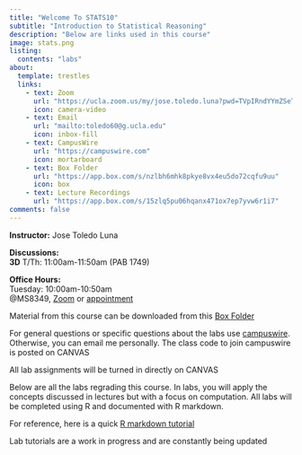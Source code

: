 ```yaml
---
title: "Welcome To STATS10"
subtitle: "Introduction to Statistical Reasoning"
description: "Below are links used in this course"
image: stats.png
listing:
  contents: "labs"
about:
  template: trestles
  links:
    - text: Zoom
      url: "https://ucla.zoom.us/my/jose.toledo.luna?pwd=TVpIRndYYmZSeTg0NUUvYlhTWllUQT09"
      icon: camera-video
    - text: Email
      url: "mailto:toledo60@g.ucla.edu"
      icon: inbox-fill
    - text: CampusWire
      url: "https://campuswire.com"
      icon: mortarboard
    - text: Box Folder
      url: "https://app.box.com/s/nzlbh6mhk8pkye8vx4eu5do72cqfu9uu"
      icon: box
    - text: Lecture Recordings
      url: "https://app.box.com/s/15zlq5pu06hqanx471ox7ep7yvw6r1i7"
comments: false
---
```

::: {.column-page}

**Instructor:** Jose Toledo Luna

**Discussions:** <br/>
**3D** T/Th: 11:00am-11:50am (PAB 1749)

**Office Hours:** <br/>
Tuesday: 10:00am-10:50am <br/>
@MS8349, [Zoom](https://ucla.zoom.us/my/jose.toledo.luna?pwd=TVpIRndYYmZSeTg0NUUvYlhTWllUQT09) or [appointment](/email.qmd)

Material from this course can be downloaded from this [Box Folder](https://app.box.com/s/nzlbh6mhk8pkye8vx4eu5do72cqfu9uu)

For general questions or specific questions about the labs use [campuswire](https://campuswire.com). Otherwise, you can email me personally. The class code to join campuswire is posted on CANVAS

All lab assignments will be turned in directly on CANVAS

Below are all the labs regrading this course. 
In labs, you will apply the concepts discussed in lectures but with a focus on computation. All labs will be completed using R and documented with R markdown.

For reference, here is a quick [R markdown tutorial](https://ucla.zoom.us/rec/share/_p0VmzkiKDmdEtvoE9tBfj_h-nXcUcq9Js529BDGZU5Sgn1gmdvSKWfGm4RAbIhD.TQFT_varvPPXIs_j?startTime=1673635929000) 



::: callout-warning
Lab tutorials are a work in progress and are constantly being updated
:::

:::